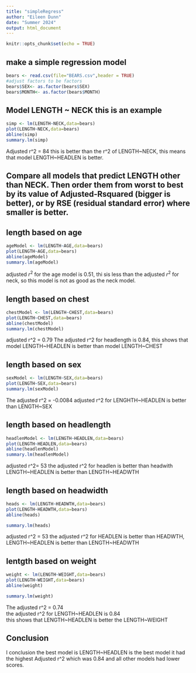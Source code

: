 ```yaml
---
title: "simpleRegress"
author: "Eileen Dunn"  
date: "Summer 2024"  
output: html_document
---
```


```r
knitr::opts_chunk$set(echo = TRUE)
```

## make a simple regression model

```r
bears <- read.csv(file="BEARS.csv",header = TRUE)
#adjust factors to be factors
bears$SEX<- as.factor(bears$SEX)
bears$MONTH<- as.factor(bears$MONTH)
```

## Model LENGTH ~ NECK  this is an example  

```r
simp <- lm(LENGTH~NECK,data=bears)
plot(LENGTH~NECK,data=bears)
abline(simp)
summary.lm(simp)
```

Adjusted r^2 = 84 this is better than the r^2 of LENGTH~NECK, this means that model LENGTH~HEADLEN is better.  

## Compare all models that predict LENGTH other than NECK. Then order them from worst to best by its value of Adjusted-Rsquared (bigger is better), or by RSE (residual standard error) where smaller is better. 

## length based on age  

```r
ageModel <- lm(LENGTH~AGE,data=bears)
plot(LENGTH~AGE,data=bears)
abline(ageModel)
summary.lm(ageModel)
```

adjusted $r^2$ for the age model is 0.51, thi sis less than the adjusted $r^2$ for neck, so this model is not as good as the neck model.  

## length based on chest  


```r
chestModel <- lm(LENGTH~CHEST,data=bears)
plot(LENGTH~CHEST,data=bears)
abline(chestModel)
summary.lm(chestModel)
```

adjusted r^2 = 0.79
The adjusted r^2 for headlength is 0.84, this shows that model LENGTH~HEADLEN is better than model LENGTH~CHEST  

## length based on sex  


```r
sexModel <- lm(LENGTH~SEX,data=bears)
plot(LENGTH~SEX,data=bears)
summary.lm(sexModel)
```

The adjusted r^2 = -0.0084 adjusted r^2 for LENGHTH~HEADLEN is better than LENGTH~SEX  

## length based on headlength  


```r
headlenModel <- lm(LENGTH~HEADLEN,data=bears)
plot(LENGTH~HEADLEN,data=bears)
abline(headlenModel)
summary.lm(headlenModel)
```

adjusted r^2= 53
the adjusted r^2 for headlen is better than headwith LENGTH~HEADLEN is better than LENGTH~HEADWTH


## length based on headwidth  


```r
heads <- lm(LENGTH~HEADWTH,data=bears)
plot(LENGTH~HEADWTH,data=bears)
abline(heads)
```
```r
summary.lm(heads)
```

adjusted r^2 = 53
the adjusted r^2 for HEADLEN is better than HEADWTH, LENGTH~HEADLEN is better than LENGTH~HEADWTH  

## lentgth based on weight  


```r
weight <- lm(LENGTH~WEIGHT,data=bears)
plot(LENGTH~WEIGHT,data=bears)
abline(weight)
```
```r
summary.lm(weight)
```

The adjusted r^2 = 0.74  
the adjusted r^2 for LENGTH~HEADLEN is 0.84  
this shows that LENGTH~HEADLEN is better the LENGTH~WEIGHT  

## Conclusion  

I conclusion the best model is LENGTH~HEADLEN is the best model it had the highest Adjusted r^2 which was 0.84 and all other models had lower scores.  